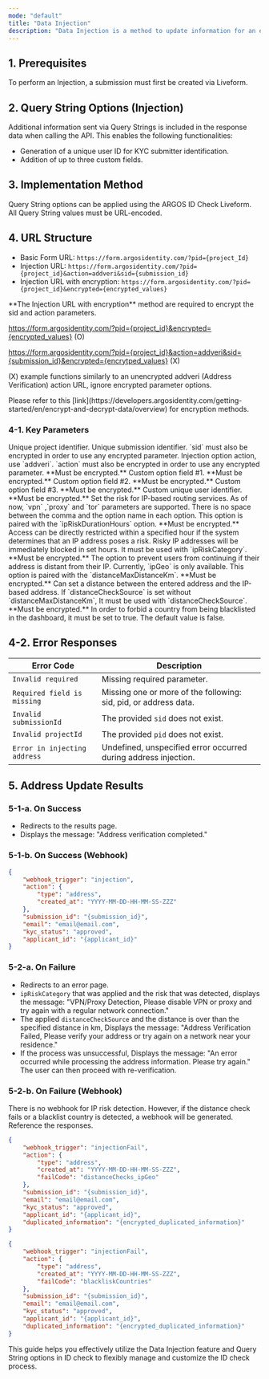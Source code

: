 ```yaml
---
mode: "default"
title: "Data Injection"
description: "Data Injection is a method to update information for an existing submission via a separate path. This process replaces existing category data with new information."
---
```


## 1. Prerequisites

<Note>
  To perform an Injection, a submission must first be created via Liveform.
</Note>

## 2. Query String Options (Injection)

Additional information sent via Query Strings is included in the response data when calling the API. This enables the following functionalities:

- Generation of a unique user ID for KYC submitter identification.
- Addition of up to three custom fields.

## 3. Implementation Method

Query String options can be applied using the ARGOS ID Check Liveform. All Query String values must be URL-encoded.

## 4. URL Structure

- Basic Form URL: `https://form.argosidentity.com/?pid={project_Id}`
- Injection URL: `https://form.argosidentity.com/?pid={project_id}&action=addveri&sid={submission_id}`
- Injection URL with encryption: `https://form.argosidentity.com/?pid={project_id}&encrypted={encrypted_values}`

<Warning>
  **The Injection URL with encryption** method are required to encrypt the sid and action parameters. 

  https://form.argosidentity.com/?pid={project_id}&encrypted={encrypted_values} (O)

  https://form.argosidentity.com/?pid={project_id}&action=addveri&sid={submission_id}&encrypted={encrytped_values} (X)

  (X) example functions similarly to an unencrypted addveri (Address Verification) action URL, ignore encrypted parameter options.
</Warning>

<Note>
  Please refer to this [link](https://developers.argosidentity.com/getting-started/en/encrypt-and-decrypt-data/overview) for encryption methods.
</Note>

### 4-1. Key Parameters

<ResponseField name="pid" type="string" required="true">
  Unique project identifier.
</ResponseField>

<ResponseField name="sid" type="string" required="true">
  Unique submission identifier. `sid` must also be encrypted in order to use any encrypted parameter.
</ResponseField>

<ResponseField name="action" type="string" required="true">
  Injection option action, use `addveri`. `action` must also be encrypted in order to use any encrypted parameter.
</ResponseField>

<ResponseField name="cf1" type="string">
  **Must be encrypted.** Custom option field #1.
</ResponseField>

<ResponseField name="cf2" type="string">
  **Must be encrypted.** Custom option field #2.
</ResponseField>

<ResponseField name="cf3" type="string">
  **Must be encrypted.** Custom option field #3.
</ResponseField>

<ResponseField name="userid" type="string">
  **Must be encrypted.** Custom unique user identifier.
</ResponseField>

<ResponseField name="ipRiskCategory" type="string">
  **Must be encrypted.** Set the risk for IP-based routing services. As of now, `vpn` ,`proxy` and `tor` parameters are supported. There is no space between the comma and the option name in each option. This option is paired with the `ipRiskDurationHours` option.
</ResponseField>

<ResponseField name="ipRiskDurationHours" type="int">
  **Must be encrypted.** Access can be directly restricted within a specified hour if the system determines that an IP address poses a risk. Risky IP addresses will be immediately blocked in set hours. It must be used with `ipRiskCategory`.
</ResponseField>

<ResponseField name="distanceCheckSource" type="string">
  **Must be encrypted.** The option to prevent users from continuing if their address is distant from their IP. Currently, `ipGeo` is only available. This option is paired with the `distanceMaxDistanceKm`.
</ResponseField>

<ResponseField name="distanceMaxDistanceKm" type="int">
  **Must be encrypted.** Can set a distance between the entered address and the IP-based address. If `distanceCheckSource` is set without `distanceMaxDistanceKm`, It must be used with `distanceCheckSource`.
</ResponseField>

<ResponseField name="blacklistCountries" type="bool">
  **Must be encrypted.** In order to forbid a country from being blacklisted in the dashboard, it must be set to true. The default value is false.
</ResponseField>

## 4-2. Error Responses

| Error Code                   | Description                                                      |
| ---------------------------- | ---------------------------------------------------------------- |
| `Invalid required`           | Missing required parameter.                                      |
| `Required field is missing`  | Missing one or more of the following: sid, pid, or address data. |
| `Invalid submissionId`       | The provided `sid` does not exist.                               |
| `Invalid projectId`          | The provided `pid` does not exist.                               |
| `Error in injecting address` | Undefined, unspecified error occurred during address injection.  |

## 5. Address Update Results

### 5-1-a. On Success

- Redirects to the results page.
- Displays the message: "Address verification completed."

### 5-1-b. On Success (Webhook)

```json result.json
{
    "webhook_trigger": "injection",
    "action": {
        "type": "address",
        "created_at": "YYYY-MM-DD-HH-MM-SS-ZZZ"
    },
    "submission_id": "{submission_id}",
    "email": "email@email.com",
    "kyc_status": "approved",
    "applicant_id": "{applicant_id}"
}
```

### 5-2-a. On Failure

- Redirects to an error page.
- `ipRiskCategory` that was applied and the risk that was detected, displays the message: "VPN/Proxy Detection, Please disable VPN or proxy and try again with a regular network connection."
- The applied `distanceCheckSource` and the distance is over than the specified distance in km, Displays the message: "Address Verification Failed, Please verify your address or try again on a network near your residence."
- If the process was unsuccessful, Displays the message: "An error occurred while processing the address information. Please try again." The user can then proceed with re-verification.

### 5-2-b. On Failure (Webhook)

There is no webhook for IP risk detection. However, if the distance check fails or a blacklist country is detected, a webhook will be generated. Reference the responses.

<CodeGroup>

```json fail_distance_check.json
{
    "webhook_trigger": "injectionFail",
    "action": {
        "type": "address",
        "created_at": "YYYY-MM-DD-HH-MM-SS-ZZZ",
        "failCode": "distanceChecks_ipGeo"
    },
    "submission_id": "{submission_id}",
    "email": "email@email.com",
    "kyc_status": "approved",
    "applicant_id": "{applicant_id}",
    "duplicated_information": "{encrypted_duplicated_information}"
}
```


```json fail_blacklist_counturies.json
{
    "webhook_trigger": "injectionFail",
    "action": {
        "type": "address",
        "created_at": "YYYY-MM-DD-HH-MM-SS-ZZZ",
        "failCode": "blackliskCountries"
    },
    "submission_id": "{submission_id}",
    "email": "email@email.com",
    "kyc_status": "approved",
    "applicant_id": "{applicant_id}",
    "duplicated_information": "{encrypted_duplicated_information}"
}
```

</CodeGroup>

This guide helps you effectively utilize the Data Injection feature and Query String options in ID check to flexibly manage and customize the ID check process.